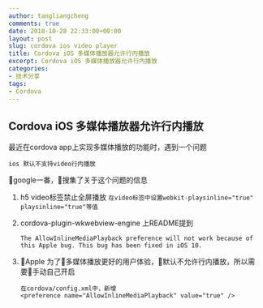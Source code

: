 ```yaml
---
author: tangliangcheng
comments: true
date: 2018-10-28 22:33:00+00:00
layout: post
slug: cordova ios video player
title: Cordova iOS 多媒体播放器允许行内播放
excerpt: Cordova iOS 多媒体播放器允许行内播放
categories:
- 技术分享
tags:
- Cordova
---
```


## Cordova iOS 多媒体播放器允许行内播放

最近在cordova app上实现多媒体播放的功能时，遇到一个问题

```ios 默认不支持video行内播放```

google一番，搜集了关于这个问题的信息

1. h5 video标签禁止全屏播放
    ```在video标签中设置webkit-playsinline="true" playsinline="true"等值```

2. cordova-plugin-wkwebview-engine 上README提到

    ```The AllowInlineMediaPlayback preference will not work because of this Apple bug. This bug has been fixed in iOS 10.```


3. Apple 为了多媒体播放更好的用户体验，默认不允许行内播放，所以需要手动自己开启

    ```
    在cordova/config.xml中，新增
    <preference name="AllowInlineMediaPlayback" value="true" />
    ```